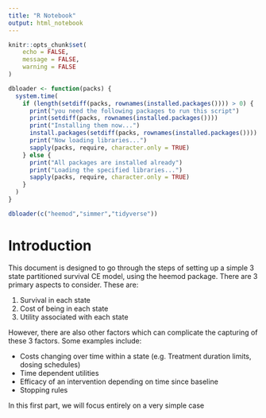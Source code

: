 ```yaml
---
title: "R Notebook"
output: html_notebook
---
```



```r
knitr::opts_chunk$set(
	echo = FALSE,
	message = FALSE,
	warning = FALSE
)
```



```r
dbloader <- function(packs) {
  system.time(
    if (length(setdiff(packs, rownames(installed.packages()))) > 0) {
      print("you need the following packages to run this script")
      print(setdiff(packs, rownames(installed.packages())))
      print("Installing them now...")
      install.packages(setdiff(packs, rownames(installed.packages())))
      print("Now loading libraries...")
      sapply(packs, require, character.only = TRUE)
    } else {
      print("All packages are installed already")
      print("Loading the specified libraries...")
      sapply(packs, require, character.only = TRUE)
    }
  )
}

dbloader(c("heemod","simmer","tidyverse"))
```

# Introduction

This document is designed to go through the steps of setting up a simple 3 state partitioned survival CE model, using the heemod package. There are 3 primary aspects to consider. These are:  

1. Survival in each state
2. Cost of being in each state
3. Utility associated with each state

However, there are also other factors which can complicate the capturing of these 3 factors. Some examples include:

 - Costs changing over time within a state (e.g. Treatment duration limits, dosing schedules)
 - Time dependent utilities
 - Efficacy of an intervention depending on time since baseline
 - Stopping rules

In this first part, we will focus entirely on a very simple case

```r

```

